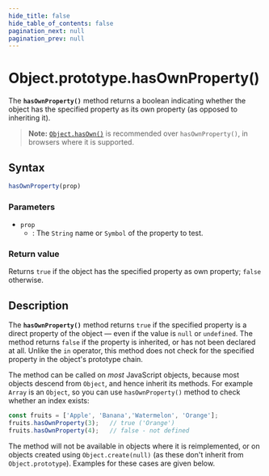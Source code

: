 ```yaml
---
hide_title: false
hide_table_of_contents: false
pagination_next: null
pagination_prev: null
---
```

# Object.prototype.hasOwnProperty()

The **`hasOwnProperty()`** method returns a boolean indicating whether the
object has the specified property as its own property (as opposed to inheriting
it).

> **Note:** [`Object.hasOwn()`](../../../globals/Object/hasOwn.md) is recommended over
> `hasOwnProperty()`, in browsers where it is supported.

## Syntax

```js
hasOwnProperty(prop)
```

### Parameters

- `prop`
  - : The `String` name or `Symbol` of the property to test.

### Return value

Returns `true` if the object has the specified property as own property; `false`
otherwise.

## Description

The **`hasOwnProperty()`** method returns `true` if the specified property is a
direct property of the object — even if the value is `null` or `undefined`. The
method returns `false` if the property is inherited, or has not been declared at
all. Unlike the `in` operator, this
method does not check for the specified property in the object's prototype
chain.

The method can be called on _most_ JavaScript objects, because most objects
descend from `Object`, and hence inherit its methods. For
example `Array` is an `Object`, so you can
use `hasOwnProperty()` method to check whether an index exists:

```js
const fruits = ['Apple', 'Banana','Watermelon', 'Orange'];
fruits.hasOwnProperty(3);   // true ('Orange')
fruits.hasOwnProperty(4);   // false - not defined
```

The method will not be available in objects where it is reimplemented, or on
objects created using `Object.create(null)` (as these don't inherit from
`Object.prototype`). Examples for these cases are given below.
